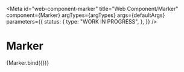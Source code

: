 <!-- @license CC0-1.0 -->


<Meta
  id="web-component-marker"
  title="Web Component/Marker"
  component={Marker}
  argTypes={argTypes}
  args={defaultArgs}
  parameters={{
    status: {
      type: "WORK IN PROGRESS",
    },
  }}
/>

# Marker

<Canvas>
  <Story name="Default" args={exampleArgs}>
    {Marker.bind({})}
  </Story>
</Canvas>

<ArgsTable story="Default" />
